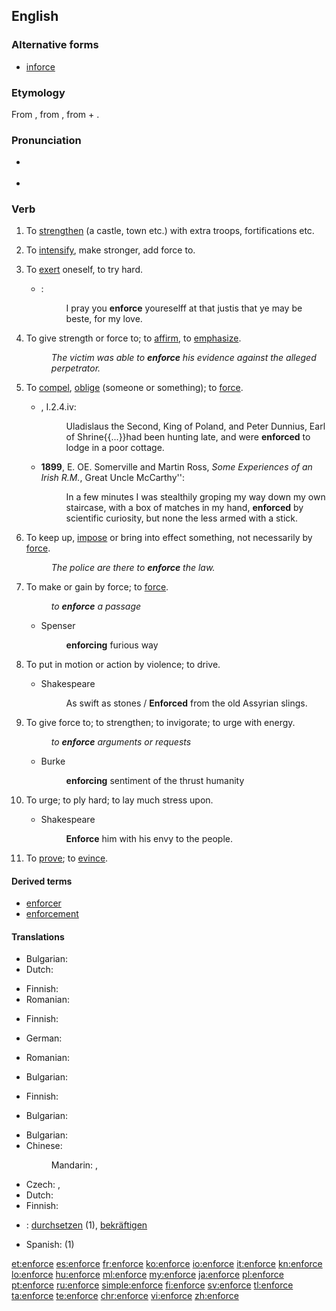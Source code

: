==English==

===Alternative forms===
* [[inforce]] {{qualifier|obsolete}}

===Etymology===
From {{etyl|fro|en}} {{term|enforcier|lang=fro}}, from {{etyl|LL.|en}} {{m|la|infortiāre}}, from {{term|in-|lang=la}} + {{term|fortis||strong|lang=la}}.

===Pronunciation===
* {{a|UK}} {{IPA|/ɪnˈfɔːs/|lang=en}}
* {{rhymes|ɔː(ɹ)s|lang=en}}

===Verb===
{{en-verb|enforc}}

#{{context|obsolete|transitive|lang=en}} To [[strengthen]] (a castle, town etc.) with extra troops, fortifications etc. {{defdate|14<sup>th</sup>-18<sup>th</sup>c.}}
#{{context|obsolete|transitive|lang=en}} To [[intensify]], make stronger, add force to. {{defdate|14<sup>th</sup>-18<sup>th</sup>c.}}
#{{context|obsolete|reflexive|lang=en}} To [[exert]] oneself, to try hard. {{defdate|14<sup>th</sup>-17<sup>th</sup>c.}}
#*{{RQ:Mlry MrtArthr1|VII}}:
#*:I pray you '''enforce''' youreselff at that justis that ye may be beste, for my love.
#To give strength or force to; to [[affirm]], to [[emphasize]]. {{defdate|from 15<sup>th</sup>c.}}
#:''The victim was able to '''enforce''' his evidence against the alleged perpetrator.''
#{{context|archaic|lang=en}} To [[compel]], [[oblige]] (someone or something); to [[force]]. {{defdate|from 16<sup>th</sup>c.}}
#*{{RQ:RBrtn AntmyMlncly}}, I.2.4.iv:
#*:Uladislaus the Second, King of Poland, and Peter Dunnius, Earl of Shrine{{...}}had been hunting late, and were '''enforced''' to lodge in a poor cottage.
#*'''1899''', E. OE. Somerville and Martin Ross, ''Some Experiences of an Irish R.M.'', Great Uncle McCarthy'':
#*:In a few minutes I was stealthily groping my way down my own staircase, with a box of matches in my hand, '''enforced''' by scientific curiosity, but none the less armed with a stick.
#To keep up, [[impose]] or bring into effect something, not necessarily by [[force]]. {{defdate|from 17<sup>th</sup>c.}}
#:''The police are there to '''enforce''' the law.''
#{{context|obsolete|lang=en}} To make or gain by force; to [[force]].
#:''to '''enforce''' a passage''
#*Spenser
#*:'''enforcing''' furious way
#{{context|obsolete|lang=en}} To put in motion or action by violence; to drive.
#*Shakespeare
#*:As swift as stones / '''Enforced''' from the old Assyrian slings.
#{{context|obsolete|lang=en}} To give force to; to strengthen; to invigorate; to urge with energy.
#:''to '''enforce''' arguments or requests''
#*Burke
#*:'''enforcing''' sentiment of the thrust humanity <!--is there a typo here?-->
#{{context|obsolete|lang=en}} To urge; to ply hard; to lay much stress upon.
#*Shakespeare
#*:'''Enforce''' him with his envy to the people.
#To [[prove]]; to [[evince]].
#:{{rfquotek|Hooker}}

====Derived terms====
* [[enforcer]]
* [[enforcement]]

====Translations====
{{trans-top|to strengthen}}
* Bulgarian: {{t+|bg|укрепявам|sc=Cyrl}}
* Dutch: {{t+|nl|versterken}}
{{trans-mid}}
* Finnish: {{t+|fi|vahvistaa}}
* Romanian: {{t+|ro|întări}}
{{trans-bottom}}

{{trans-top|to intensify}}
* Finnish: {{t+|fi|vahvistaa}}
{{trans-mid}}
{{trans-bottom}}

{{trans-top|to exert}}
* German: {{t+|de|durchsetzen}}
{{trans-mid}}
* Romanian: {{t+|ro|obliga}}
{{trans-bottom}}

{{trans-top|to affirm}}
* Bulgarian: {{t+|bg|настоявам|sc=Cyrl}}
{{trans-mid}}
* Finnish: {{t+|fi|vahvistaa}}
{{trans-bottom}}

{{trans-top|to compel}}
* Bulgarian: {{t+|bg|принуждавам|sc=Cyrl}}
{{trans-mid}}
{{trans-bottom}}

{{trans-top|to keep up}}
* Bulgarian: {{t+|bg|налагам|sc=Cyrl}}
* Chinese:
*: Mandarin: {{t|cmn|實施|sc=Hani}}, {{t+|cmn|執行|sc=Hani}}
{{trans-mid}}
* Czech: {{t|cs|prosazovat}}, {{t|cs|vynucovat}}
* Dutch: {{t+|nl|handhaven}}
* Finnish: {{t+|fi|valvoa}}
{{trans-bottom}}

{{checktrans-top}}
* {{ttbc|de}}: [[durchsetzen]] (1), [[bekräftigen]]
{{trans-mid}}
* Spanish: {{t+check|es|imponer}} (1)
{{trans-bottom}}

[[et:enforce]]
[[es:enforce]]
[[fr:enforce]]
[[ko:enforce]]
[[io:enforce]]
[[it:enforce]]
[[kn:enforce]]
[[lo:enforce]]
[[hu:enforce]]
[[ml:enforce]]
[[my:enforce]]
[[ja:enforce]]
[[pl:enforce]]
[[pt:enforce]]
[[ru:enforce]]
[[simple:enforce]]
[[fi:enforce]]
[[sv:enforce]]
[[tl:enforce]]
[[ta:enforce]]
[[te:enforce]]
[[chr:enforce]]
[[vi:enforce]]
[[zh:enforce]]